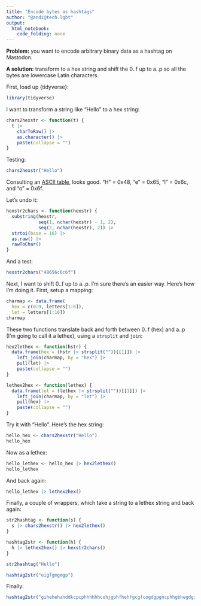 ```yaml
---
title: "Encode bytes as hashtags"
author: "@andi@tech.lgbt"
output: 
  html_notebook: 
    code_folding: none
---
```


**Problem:** you want to encode arbitrary binary data as a hashtag on Mastodon.

**A solution:** transform to a hex string and shift the 0..f up to a..p so all the bytes are lowercase Latin characters.


First, load up {tidyverse}:

```r
library(tidyverse)
```


I want to transform a string like "Hello" to a hex string:

```r
chars2hexstr <- function(t) {
  t |>
    charToRaw() |>
    as.character() |>
    paste(collapse = "")
}
```

Testing:

```r
chars2hexstr("Hello")
```

Consulting an [ASCII table](https://en.wikipedia.org/wiki/ASCII#Printable_characters), looks good. "H" = 0x48, "e" = 0x65, "l" = 0x6c, and "o" = 0x6f.


Let's undo it:

```r
hexstr2chars <- function(hexstr) {
  substring(hexstr,
            seq(1, nchar(hexstr) - 1, 2),
            seq(2, nchar(hexstr), 2)) |>
  strtoi(base = 16) |>
  as.raw() |>
  rawToChar()
}
```


And a test:

```r
hexstr2chars("48656c6c6f")
```

Next, I want to shift 0..f up to a..p. I'm sure there's an easier way. Here's how I'm doing it. First, setup a mapping:

```r
charmap <- data.frame(
  hex = c(0:9, letters[1:6]),
  let = letters[1:16])
charmap
```

These two functions translate back and forth between 0..f (hex) and a..p (I'm going to call it a lethex), using a `strsplit` and `join`:

```r
hex2lethex <- function(hstr) {
  data.frame(hex = (hstr |> strsplit(""))[[1]]) |>
    left_join(charmap, by = "hex") |>
    pull(let) |>
    paste(collapse = "")
}

lethex2hex <- function(lethex) {
  data.frame(let = (lethex |> strsplit(""))[[1]]) |>
    left_join(charmap, by = "let") |>
    pull(hex) |>
    paste(collapse = "")
}
```

Try it with "Hello". Here's the hex string:

```r
hello_hex <- chars2hexstr("Hello")
hello_hex
```
Now as a lethex:

```r
hello_lethex <- hello_hex |> hex2lethex()
hello_lethex
```

And back again:

```r
hello_lethex |> lethex2hex()
```

Finally, a couple of wrappers, which take a string to a lethex string and back again:

```r
str2hashtag <- function(s) {
  s |> chars2hexstr() |> hex2lethex()
}

hashtag2str <- function(h) {
  h |> lethex2hex() |> hexstr2chars()
}
```


```r
str2hashtag("Hello")
```

```r
hashtag2str("eigfgmgmgp")
```

Finally:

```r
hashtag2str("gihehehahddkcpcphhhhhhcohjgphfhehfgcgfcogdgpgncphhgbhegdgidphgdngefbhhdehhdjfhghfigdfb")
```
